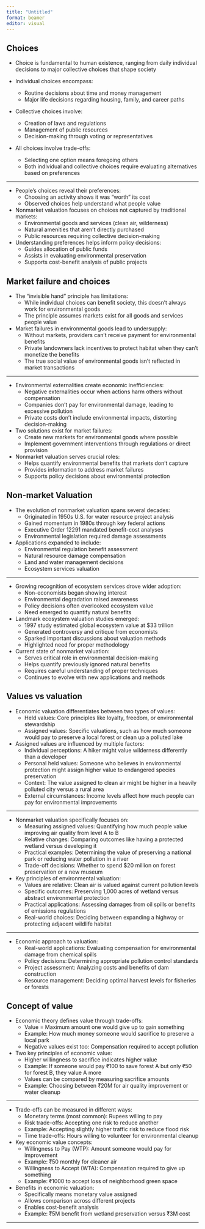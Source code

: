```yaml
---
title: "Untitled"
format: beamer
editor: visual
---
```


## Choices
- Choice is fundamental to human existence, ranging from daily individual decisions to major collective choices that shape society

- Individual choices encompass:
   - Routine decisions about time and money management 
   - Major life decisions regarding housing, family, and career paths

- Collective choices involve:
   - Creation of laws and regulations
   - Management of public resources
   - Decision-making through voting or representatives

- All choices involve trade-offs:
   - Selecting one option means foregoing others
   - Both individual and collective choices require evaluating alternatives based on preferences
   
---

- People's choices reveal their preferences:
   - Choosing an activity shows it was "worth" its cost
   - Observed choices help understand what people value

- Nonmarket valuation focuses on choices not captured by traditional markets:
   - Environmental goods and services (clean air, wilderness)
   - Natural amenities that aren't directly purchased
   - Public resources requiring collective decision-making

- Understanding preferences helps inform policy decisions:
   - Guides allocation of public funds
   - Assists in evaluating environmental preservation
   - Supports cost-benefit analysis of public projects

## Market failure and choices
* The "invisible hand" principle has limitations:
   - While individual choices can benefit society, this doesn't always work for environmental goods
   - The principle assumes markets exist for all goods and services people value

* Market failures in environmental goods lead to undersupply:
   - Without markets, providers can't receive payment for environmental benefits
   - Private landowners lack incentives to protect habitat when they can't monetize the benefits
   - The true social value of environmental goods isn't reflected in market transactions

---

* Environmental externalities create economic inefficiencies:
   - Negative externalities occur when actions harm others without compensation
   - Companies don't pay for environmental damage, leading to excessive pollution
   - Private costs don't include environmental impacts, distorting decision-making

* Two solutions exist for market failures:
   - Create new markets for environmental goods where possible
   - Implement government interventions through regulations or direct provision

* Nonmarket valuation serves crucial roles:
   - Helps quantify environmental benefits that markets don't capture
   - Provides information to address market failures
   - Supports policy decisions about environmental protection
   
## Non-market Valuation
* The evolution of nonmarket valuation spans several decades:
   - Originated in 1950s U.S. for water resource project analysis
   - Gained momentum in 1980s through key federal actions
   - Executive Order 12291 mandated benefit-cost analyses
   - Environmental legislation required damage assessments

* Applications expanded to include:
   - Environmental regulation benefit assessment
   - Natural resource damage compensation
   - Land and water management decisions
   - Ecosystem services valuation

---

* Growing recognition of ecosystem services drove wider adoption:
   - Non-economists began showing interest
   - Environmental degradation raised awareness
   - Policy decisions often overlooked ecosystem value
   - Need emerged to quantify natural benefits

* Landmark ecosystem valuation studies emerged:
   - 1997 study estimated global ecosystem value at $33 trillion
   - Generated controversy and critique from economists
   - Sparked important discussions about valuation methods
   - Highlighted need for proper methodology

* Current state of nonmarket valuation:
   - Serves critical role in environmental decision-making
   - Helps quantify previously ignored natural benefits
   - Requires careful understanding of proper techniques
   - Continues to evolve with new applications and methods
   
## Values vs valuation

* Economic valuation differentiates between two types of values:
   - Held values: Core principles like loyalty, freedom, or environmental stewardship
   - Assigned values: Specific valuations, such as how much someone would pay to preserve a local forest or clean up a polluted lake

* Assigned values are influenced by multiple factors:
   - Individual perceptions: A hiker might value wilderness differently than a developer
   - Personal held values: Someone who believes in environmental protection might assign higher value to endangered species preservation
   - Context: The value assigned to clean air might be higher in a heavily polluted city versus a rural area
   - External circumstances: Income levels affect how much people can pay for environmental improvements

---

* Nonmarket valuation specifically focuses on:
   - Measuring assigned values: Quantifying how much people value improving air quality from level A to B
   - Relative changes: Comparing outcomes like having a protected wetland versus developing it
   - Practical examples: Determining the value of preserving a national park or reducing water pollution in a river
   - Trade-off decisions: Whether to spend $20 million on forest preservation or a new museum

* Key principles of environmental valuation:
   - Values are relative: Clean air is valued against current pollution levels
   - Specific outcomes: Preserving 1,000 acres of wetland versus abstract environmental protection
   - Practical applications: Assessing damages from oil spills or benefits of emissions regulations
   - Real-world choices: Deciding between expanding a highway or protecting adjacent wildlife habitat

---

* Economic approach to valuation:
   - Real-world applications: Evaluating compensation for environmental damage from chemical spills
   - Policy decisions: Determining appropriate pollution control standards
   - Project assessment: Analyzing costs and benefits of dam construction
   - Resource management: Deciding optimal harvest levels for fisheries or forests
   
## Concept of value
* Economic theory defines value through trade-offs:
   - Value = Maximum amount one would give up to gain something
   - Example: How much money someone would sacrifice to preserve a local park
   - Negative values exist too: Compensation required to accept pollution

* Two key principles of economic value:
   - Higher willingness to sacrifice indicates higher value
   - Example: If someone would pay ₹100 to save forest A but only ₹50 for forest B, they value A more
   - Values can be compared by measuring sacrifice amounts
   - Example: Choosing between ₹20M for air quality improvement or water cleanup

---

* Trade-offs can be measured in different ways:
   - Monetary terms (most common): Rupees willing to pay
   - Risk trade-offs: Accepting one risk to reduce another
   - Example: Accepting slightly higher traffic risk to reduce flood risk
   - Time trade-offs: Hours willing to volunteer for environmental cleanup

* Key economic value concepts:
   - Willingness to Pay (WTP): Amount someone would pay for improvement
   - Example: ₹50 monthly for cleaner air
   - Willingness to Accept (WTA): Compensation required to give up something
   - Example: ₹1000 to accept loss of neighborhood green space

* Benefits in economic valuation:
   - Specifically means monetary value assigned
   - Allows comparison across different projects
   - Enables cost-benefit analysis
   - Example: ₹5M benefit from wetland preservation versus ₹3M cost
   
---

